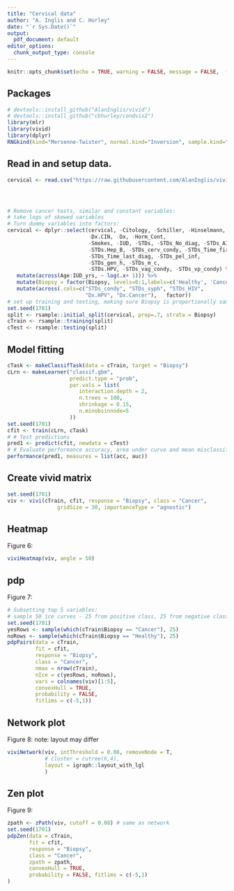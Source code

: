 ```yaml
---
title: "Cervical data"
author: "A. Inglis and C. Hurley"
date: "`r Sys.Date()`"
output:
  pdf_document: default
editor_options:
  chunk_output_type: console
---
```


```r
knitr::opts_chunk$set(echo = TRUE, warning = FALSE, message = FALSE,  fig.width=5, fig.height=5 ,fig.align="center",fig.path="cfigs/")
```


## Packages
```r
# devtools::install_github("AlanInglis/vivid")
# devtools::install_github("cbhurley/condvis2")
library(mlr)
library(vivid)
library(dplyr)
RNGkind(kind="Mersenne-Twister", normal.kind="Inversion", sample.kind="Rejection" ) # defaults

```

## Read in and setup data.

```r


cervical <- read.csv("https://raw.githubusercontent.com/AlanInglis/vivid/master/paperCodeData/cervicalCancer.csv",sep=",",  na.strings = c('?'), stringsAsFactors = FALSE)




# Remove cancer tests, similar and constant variables:
# take logs of skewed variables
# Turn dummy variables into factors:
cervical <- dplyr::select(cervical, -Citology, -Schiller, -Hinselmann,
                          -Dx.CIN, -Dx, -Horm_Cont,
                          -Smokes, -IUD, -STDs, -STDs_No_diag, -STDs_AIDS,
                          -STDs.Hep_B, -STDs_cerv_condy, -STDs_Time_first_diag,
                          -STDs_Time_last_diag, -STDs_pel_inf,
                          -STDs_gen_h, -STDs_m_c,
                          -STDs.HPV, -STDs_vag_condy, -STDs_vp_condy) %>%
   mutate(across(Age:IUD_yrs, ~ log(.x+ 1))) %>%
   mutate(Biopsy = factor(Biopsy, levels=0:1,labels=c('Healthy', 'Cancer') )) %>%
   mutate(across(.cols=c("STDs_condy", "STDs_syph", "STDs_HIV",
                         "Dx.HPV", "Dx.Cancer"),   factor))
# set up training and testing, making sure Biopsy is proportionally sampled
set.seed(1701)
split <- rsample::initial_split(cervical, prop=.7, strata = Biopsy)
cTrain <- rsample::training(split)
cTest <- rsample::testing(split)
```

## Model fitting

```r
cTask <- makeClassifTask(data = cTrain, target = "Biopsy")
cLrn <- makeLearner("classif.gbm",
                    predict.type = "prob",
                    par.vals = list(
                       interaction.depth = 2,
                       n.trees = 100,
                       shrinkage = 0.15,
                       n.minobsinnode=5
                    ))
set.seed(1701)
cfit <- train(cLrn, cTask)
# # Test predictions
pred1 <- predict(cfit, newdata = cTest)
# # Evaluate performance accuracy, area under curve and mean misclassification error
performance(pred1, measures = list(acc, auc))
```


## Create vivid matrix 
```r
set.seed(1701)
viv <- vivi(cTrain, cfit, response = "Biopsy", class = "Cancer",
                gridSize = 30, importanceType = "agnostic")
```

## Heatmap
Figure 6:
```r
viviHeatmap(viv, angle = 50)
```



## pdp
Figure 7:
```r
# Subsetting top 5 variables:
# sample 50 ice curves - 25 from positive class, 25 from negative class:
set.seed(1701)
yesRows <- sample(which(cTrain$Biopsy == "Cancer"), 25)
noRows <- sample(which(cTrain$Biopsy == "Healthy"), 25)
pdpPairs(data = cTrain,
         fit = cfit,
         response = "Biopsy",
         class = "Cancer",
         nmax = nrow(cTrain),
         nIce = c(yesRows, noRows),
         vars = colnames(viv)[1:5],
         convexHull = TRUE,
         probability = FALSE,
         fitlims = c(-5,1))
```




## Network plot
Figure 8: 
note: layout may differ 
```r
viviNetwork(viv, intThreshold = 0.08, removeNode = T,
            # cluster = cutree(h,4),
            layout = igraph::layout_with_lgl
            )
```



## Zen plot
Figure 9:
```r
zpath <- zPath(viv, cutoff = 0.08) # same as network
set.seed(1701)
pdpZen(data = cTrain,
       fit = cfit,
       response = "Biopsy",
       class = "Cancer",
       zpath = zpath,
       convexHull = TRUE,
       probability = FALSE, fitlims = c(-5,1)
)
```


